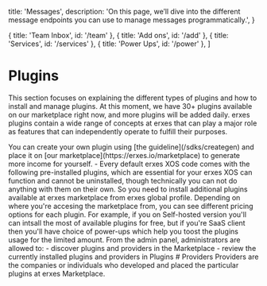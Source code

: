 
  title: 'Messages',
  description:
    'On this page, we’ll dive into the different message endpoints you can use to manage messages programmatically.',
}

  { title: 'Team Inbox', id: '/team' },
  { title: 'Add ons', id: '/add' },
  { title: 'Services', id: '/services' },
  { title: 'Power Ups', id: '/power' },
]

<HeroPattern />

# Plugins

This section focuses on explaining the different types of plugins and how to install and manage plugins. At this moment, we have 30+ plugins available on our marketplace right now, and more plugins will be added daily. erxes plugins contain a wide range of concepts at erxes that can play a major role as features that can independently operate to fulfill their purposes.

<Note>
You can create your own plugin using [the guideline](/sdks/creategen) and place it on [our marketplace](https://erxes.io/marketplace) to generate more income for yourself.
</Note>
- Every default erxes XOS code comes with the following pre-installed plugins, which are essential for your erxes XOS can function and cannot be uninstalled, though technically you can not do anything with them on their own. So you need to install additional plugins available at erxes marketplace from erxes global profile.
<Note>
Depending on where you're accesing the marketplace from, you can see different pricing options for each plugin. For example, if you on Self-hosted version you'll can intsall the most of available plugins for free, but if you're SaaS client then you'll have choice of power-ups which help you toost the plugins usage for the limited amount.
</Note>
From the admin panel, administrators are allowed to:
- discover plugins and providers in the Marketplace
- review the currently installed plugins and providers in Plugins
# Providers
Providers are the companies or individuals who developed and placed the particular plugins at erxes Marketplace.
